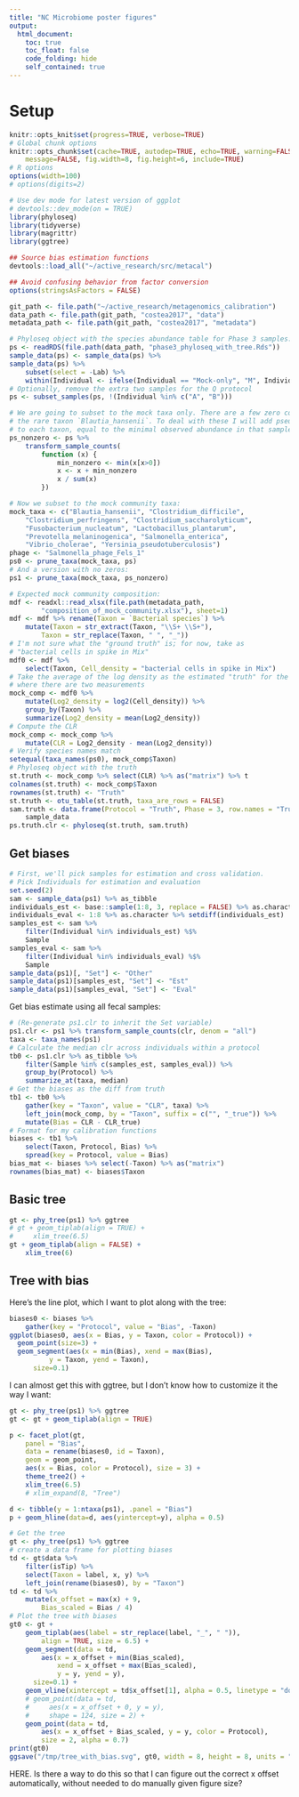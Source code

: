 ```yaml
---
title: "NC Microbiome poster figures"
output:
  html_document:
    toc: true
    toc_float: false
    code_folding: hide
    self_contained: true
---
```


# Setup

```r
knitr::opts_knit$set(progress=TRUE, verbose=TRUE)
# Global chunk options
knitr::opts_chunk$set(cache=TRUE, autodep=TRUE, echo=TRUE, warning=FALSE,
    message=FALSE, fig.width=8, fig.height=6, include=TRUE)
# R options
options(width=100)
# options(digits=2)
```

```r
# Use dev mode for latest version of ggplot
# devtools::dev_mode(on = TRUE)
library(phyloseq)
library(tidyverse)
library(magrittr)
library(ggtree)

## Source bias estimation functions
devtools::load_all("~/active_research/src/metacal")

## Avoid confusing behavior from factor conversion
options(stringsAsFactors = FALSE)
```

```r
git_path <- file.path("~/active_research/metagenomics_calibration")
data_path <- file.path(git_path, "costea2017", "data")
metadata_path <- file.path(git_path, "costea2017", "metadata")

# Phyloseq object with the species abundance table for Phase 3 samples:
ps <- readRDS(file.path(data_path, "phase3_phyloseq_with_tree.Rds"))
sample_data(ps) <- sample_data(ps) %>% 
sample_data(ps) %>% 
    subset(select = -Lab) %>%
    within(Individual <- ifelse(Individual == "Mock-only", "M", Individual))
# Optionally, remove the extra two samples for the Q protocol
ps <- subset_samples(ps, !(Individual %in% c("A", "B")))

# We are going to subset to the mock taxa only. There are a few zero counts in
# the rare taxon `Blautia_hansenii`. To deal with these I will add pseudocounts
# to each taxon, equal to the minimal observed abundance in that sample.
ps_nonzero <- ps %>% 
    transform_sample_counts(
        function (x) {
            min_nonzero <- min(x[x>0])
            x <- x + min_nonzero
            x / sum(x)
        })

# Now we subset to the mock community taxa:
mock_taxa <- c("Blautia_hansenii", "Clostridium_difficile",
    "Clostridium_perfringens", "Clostridium_saccharolyticum",
    "Fusobacterium_nucleatum", "Lactobacillus_plantarum",
    "Prevotella_melaninogenica", "Salmonella_enterica",
    "Vibrio_cholerae", "Yersinia_pseudotuberculosis")
phage <- "Salmonella_phage_Fels_1"
ps0 <- prune_taxa(mock_taxa, ps)
# And a version with no zeros:
ps1 <- prune_taxa(mock_taxa, ps_nonzero)

# Expected mock community composition:
mdf <- readxl::read_xlsx(file.path(metadata_path,
        "composition_of_mock_community.xlsx"), sheet=1)
mdf <- mdf %>% rename(Taxon = `Bacterial species`) %>%
    mutate(Taxon = str_extract(Taxon, "\\S+ \\S+"),
        Taxon = str_replace(Taxon, " ", "_"))
# I'm not sure what the "ground truth" is; for now, take as
# "bacterial cells in spike in Mix"
mdf0 <- mdf %>%
    select(Taxon, Cell_density = "bacterial cells in spike in Mix")
# Take the average of the log density as the estimated "truth" for the species
# where there are two measurements
mock_comp <- mdf0 %>%
    mutate(Log2_density = log2(Cell_density)) %>%
    group_by(Taxon) %>%
    summarize(Log2_density = mean(Log2_density))
# Compute the CLR
mock_comp <- mock_comp %>%
    mutate(CLR = Log2_density - mean(Log2_density))
# Verify species names match
setequal(taxa_names(ps0), mock_comp$Taxon)
# Phyloseq object with the truth
st.truth <- mock_comp %>% select(CLR) %>% as("matrix") %>% t
colnames(st.truth) <- mock_comp$Taxon
rownames(st.truth) <- "Truth"
st.truth <- otu_table(st.truth, taxa_are_rows = FALSE)
sam.truth <- data.frame(Protocol = "Truth", Phase = 3, row.names = "Truth") %>%
    sample_data
ps.truth.clr <- phyloseq(st.truth, sam.truth)
```

## Get biases

```r
# First, we'll pick samples for estimation and cross validation.
# Pick Individuals for estimation and evaluation
set.seed(2)
sam <- sample_data(ps1) %>% as_tibble
individuals_est <- base::sample(1:8, 3, replace = FALSE) %>% as.character
individuals_eval <- 1:8 %>% as.character %>% setdiff(individuals_est)
samples_est <- sam %>% 
    filter(Individual %in% individuals_est) %$%
    Sample
samples_eval <- sam %>% 
    filter(Individual %in% individuals_eval) %$%
    Sample
sample_data(ps1)[, "Set"] <- "Other"
sample_data(ps1)[samples_est, "Set"] <- "Est"
sample_data(ps1)[samples_eval, "Set"] <- "Eval"
```

Get bias estimate using all fecal samples:
```r
# (Re-generate ps1.clr to inherit the Set variable)
ps1.clr <- ps1 %>% transform_sample_counts(clr, denom = "all")
taxa <- taxa_names(ps1)
# Calculate the median clr across individuals within a protocol
tb0 <- ps1.clr %>% as_tibble %>%
    filter(Sample %in% c(samples_est, samples_eval)) %>%
    group_by(Protocol) %>%
    summarize_at(taxa, median)
# Get the biases as the diff from truth
tb1 <- tb0 %>%
    gather(key = "Taxon", value = "CLR", taxa) %>%
    left_join(mock_comp, by = "Taxon", suffix = c("", "_true")) %>%
    mutate(Bias = CLR - CLR_true)
# Format for my calibration functions
biases <- tb1 %>%
    select(Taxon, Protocol, Bias) %>%
    spread(key = Protocol, value = Bias)
bias_mat <- biases %>% select(-Taxon) %>% as("matrix")
rownames(bias_mat) <- biases$Taxon
```

## Basic tree

```r
gt <- phy_tree(ps1) %>% ggtree
# gt + geom_tiplab(align = TRUE) + 
#     xlim_tree(6.5)
gt + geom_tiplab(align = FALSE) + 
    xlim_tree(6)
```

## Tree with bias


Here's the line plot, which I want to plot along with the tree:
```r
biases0 <- biases %>%
    gather(key = "Protocol", value = "Bias", -Taxon)
ggplot(biases0, aes(x = Bias, y = Taxon, color = Protocol)) +
  geom_point(size=3) +
  geom_segment(aes(x = min(Bias), xend = max(Bias), 
          y = Taxon, yend = Taxon),
      size=0.1)
```

I can almost get this with ggtree, but I don't know how to customize it the way
I want:
```r
gt <- phy_tree(ps1) %>% ggtree
gt <- gt + geom_tiplab(align = TRUE)

p <- facet_plot(gt,
    panel = "Bias", 
    data = rename(biases0, id = Taxon),
    geom = geom_point, 
    aes(x = Bias, color = Protocol), size = 3) +
    theme_tree2() +
    xlim_tree(6.5)
    # xlim_expand(8, "Tree")

d <- tibble(y = 1:ntaxa(ps1), .panel = "Bias")
p + geom_hline(data=d, aes(yintercept=y), alpha = 0.5)
```


```r
# Get the tree
gt <- phy_tree(ps1) %>% ggtree
# create a data frame for plotting biases
td <- gt$data %>%
    filter(isTip) %>%
    select(Taxon = label, x, y) %>%
    left_join(rename(biases0), by = "Taxon")
td <- td %>%
    mutate(x_offset = max(x) + 9,
        Bias_scaled = Bias / 4)
# Plot the tree with biases
gt0 <- gt + 
    geom_tiplab(aes(label = str_replace(label, "_", " ")),
        align = TRUE, size = 6.5) + 
    geom_segment(data = td, 
        aes(x = x_offset + min(Bias_scaled), 
            xend = x_offset + max(Bias_scaled), 
            y = y, yend = y),
      size=0.1) +
    geom_vline(xintercept = td$x_offset[1], alpha = 0.5, linetype = "dotted") +
    # geom_point(data = td, 
    #     aes(x = x_offset + 0, y = y),
    #     shape = 124, size = 2) +
    geom_point(data = td, 
        aes(x = x_offset + Bias_scaled, y = y, color = Protocol),
        size = 2, alpha = 0.7)
print(gt0)
ggsave("/tmp/tree_with_bias.svg", gt0, width = 8, height = 8, units = "in")
```

HERE. Is there a way to do this so that I can figure out the correct x offset
automatically, without needed to do manually given figure size?

